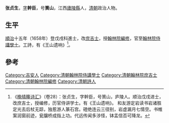 {{Otheruses|other=名为張貞生的其他人物|張貞生}}

'''张贞生'''，[[表字|字]]'''幹臣'''，号'''篑山'''，江西[[廬陵縣|廬陵縣]]人，[[清朝|清朝]]政治人物。

== 生平 ==
[[順治|順治]]十五年（1658年）登戊戌科進士，改[[庶吉士|庶吉士]]，授[[翰林院編修|翰林院編修]]，官至[[翰林院侍講學士|翰林院侍講學士]]。工詩，有《王山遗响》<ref>《[[晚晴簃诗汇|晚晴簃诗汇]]》（卷28）：张贞生，字幹臣，号篑山，庐陵人。顺治戊戌进士，改庶吉士，授编修，历官侍讲学士。有《王山遗响》。 和友游定岩读书岩诸胜 定光去后杖无踪，独惹游人篆石宫。磴绝连云三径别，岩虚漏月七情空。书帷案润窗前迹，瓮牖桥成指上功。代远传闻多涉怪，钵盂信否可降龙。</ref>。

==參考==
{{reflist}}

{{順治十五年戊戌科殿試金榜}}

{{Authority control}}

{{DEFAULTSORT:Zhang張}}
[[Category:吉安人|Category:吉安人]]
[[Category:清朝翰林院侍講學士|Category:清朝翰林院侍講學士]]
[[Category:清朝翰林院庶吉士|Category:清朝翰林院庶吉士]]
[[Category:清朝翰林院編修|Category:清朝翰林院編修]]
[[Category:清朝詩人|Category:清朝詩人]]


{{清朝人物小作品}}